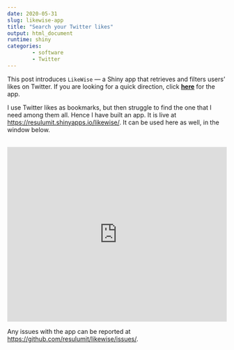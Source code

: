 ---
date: 2020-05-31
slug: likewise-app
title: "Search your Twitter likes"
output: html_document
runtime: shiny
categories:
        - software
        - Twitter
---

This post introduces `LikeWise` --- a Shiny app that retrieves and filters users' likes on Twitter. If you are looking for a quick direction, click <a href="https://resulumit.shinyapps.io/likewise/" target="_blank"><b>here</b></a> for the app.

I use Twitter likes as bookmarks, but then struggle to find the one that I need among them all. Hence I have built an app. It is live at <a href="https://resulumit.shinyapps.io/likewise/" target="_blank">https://resulumit.shinyapps.io/likewise/</a>. It can be used here as well, in the window below.   



<br>
<iframe width="100%" height="400" scrolling="yes" frameborder="no" src="https://resulumit.shinyapps.io/likewise/"> </iframe>
<br>

Any issues with the app can be reported at <a href="https://github.com/resulumit/likewise/issues/" target="_blank">https://github.com/resulumit/likewise/issues/</a>.